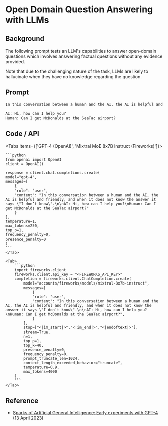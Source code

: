 # Open Domain Question Answering with LLMs


## Background
The following prompt tests an LLM's capabilities to answer open-domain questions which involves answering factual questions without any evidence provided.

<Callout type="warning" emoji="⚠️">
    Note that due to the challenging nature of the task, LLMs are likely to hallucinate when they have no knowledge regarding the question.
</Callout>

## Prompt
```markdown
In this conversation between a human and the AI, the AI is helpful and friendly, and when it does not know the answer it says "I don’t know".

AI: Hi, how can I help you?
Human: Can I get McDonalds at the SeaTac airport?
```

## Code / API

<Tabs items={['GPT-4 (OpenAI)', 'Mixtral MoE 8x7B Instruct (Fireworks)']}>
    <Tab>
  
    ```python
    from openai import OpenAI
    client = OpenAI()

    response = client.chat.completions.create(
    model="gpt-4",
    messages=[
        {
        "role": "user",
        "content": "In this conversation between a human and the AI, the AI is helpful and friendly, and when it does not know the answer it says \"I don’t know\".\n\nAI: Hi, how can I help you?\nHuman: Can I get McDonalds at the SeaTac airport?"
        }
    ],
    temperature=1,
    max_tokens=250,
    top_p=1,
    frequency_penalty=0,
    presence_penalty=0
    )
    ```
    </Tab>

    <Tab>
        ```python
        import fireworks.client
        fireworks.client.api_key = "<FIREWORKS_API_KEY>"
        completion = fireworks.client.ChatCompletion.create(
            model="accounts/fireworks/models/mixtral-8x7b-instruct",
            messages=[
                {
                "role": "user",
                "content": "In this conversation between a human and the AI, the AI is helpful and friendly, and when it does not know the answer it says \"I don’t know\".\n\nAI: Hi, how can I help you?\nHuman: Can I get McDonalds at the SeaTac airport?",
                }
            ],
            stop=["<|im_start|>","<|im_end|>","<|endoftext|>"],
            stream=True,
            n=1,
            top_p=1,
            top_k=40,
            presence_penalty=0,
            frequency_penalty=0,
            prompt_truncate_len=1024,
            context_length_exceeded_behavior="truncate",
            temperature=0.9,
            max_tokens=4000
        )
        ```
    </Tab>


</Tabs>

## Reference
- [Sparks of Artificial General Intelligence: Early experiments with GPT-4](https://arxiv.org/abs/2303.12712) (13 April 2023)